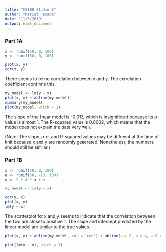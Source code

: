 ```yaml
---
title: "CS100 Studio 8"
author: "Mariel Pacada"
date: "11/5/2019"
output: html_document
---
```


### Part 1A
```r
x <- runif(50, 0, 100)
y <- runif(50, 0, 100)

plot(x, y)
cor(x, y)
```
There seems to be no correlation between x and y. The correlation coefficient confirms this.

```r
my_model <- lm(y ~ x)
plot(x, y) + abline(my_model)
summary(my_model)
plot(my_model, which = 1)
```
The slope of the linear model is -0.013, which is insignificant because its p-value is almost 1. The R-squared value is 0.0002, which means that the model does not explain the data very well.

(Note: The slope, p-e, and R-squared values may be different at the time of knit because x and y are randomly generated. Nonetheless, the numbers should still be similar.)

### Part 1B
```r
x <- runif(50, 0, 100)
e <- runif(50, -10, 100)
y <- 2 + 4 * x + e

my_model <- lm(y ~ x)

cor(y, x)
plot(x, y)
lm(y ~ x)
```
The scatterplot for x and y seems to indicate that the correlation between the two are close to positive 1. The slope and intercept predicted by the linear model are similar to the true values. 

```r
plot(x, y) + abline(my_model, col = "red") + abline(a = 2, b = 4, col = "blue") + legend("topleft", legend = c("Best Fit", "True Model"), col = c("red", "blue"), lty = 1)

plot(lm(y ~ x), which = 1)
````


